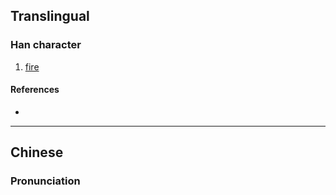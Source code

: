 {{character info/new}}
{{also|𤇭}}
==Translingual==

===Han character===
{{Han char|rn=86|rad=火|as=16|sn=20|four=|canj=FYBP|ids=⿰火龍}}

# [[fire]]

====References====
* {{Han ref|kx=0687.100|dkj=19584|dj=1099.040|hdz=32247.110|uh=7216|ud=29206}}

----

==Chinese==
{{zh-forms|s=𤇭}}

===Pronunciation===
{{zh-pron
|m=lóng
|c=lung4
|mc=
|oc=
|ma=
|cat=
}}